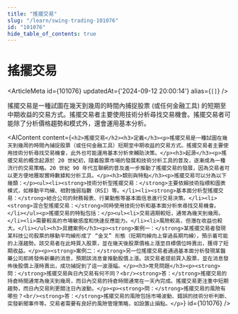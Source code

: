 ```yaml
---
title: "搖擺交易"
slug: "/learn/swing-trading-101076"
id: "101076"
hide_table_of_contents: true
---
```



# 搖擺交易

<ArticleMeta id={101076} updatedAt={'2024-09-12 20:00:14'} alias={`[]`} />
<div className='border-solid border-b border-t-0 my-4 border-[var(--ifm-color-gray-300)]' />

搖擺交易是一種試圖在幾天到幾周的時間內捕捉股票 (或任何金融工具) 的短期至中期收益的交易方式。搖擺交易者主要使用技術分析尋找交易機會。搖擺交易者可能除了分析價格趨勢和模式外，還會運用基本分析。

<AIContent content={`<h2>搖擺交易</h2><h3>定義</h3><p>搖擺交易是一種試圖在幾天到幾周的時間內捕捉股票（或任何金融工具）短期至中期收益的交易方式。搖擺交易者主要使用技術分析尋找交易機會，此外也可能運用基本分析來輔助決策。</p><h3>起源</h3><p>搖擺交易的概念起源於 20 世紀初，隨着股票市場的發展和技術分析工具的普及，逐漸成為一種流行的交易策略。20 世紀 90 年代互聯網的普及進一步推動了搖擺交易的發展，因為交易者可以更方便地獲取實時數據和分析工具。</p><h3>類別與特點</h3><p>搖擺交易可以分為以下幾類：</p><ul><li><strong>技術分析型搖擺交易：</strong>主要依賴技術指標和圖表模式，如移動平均線、相對強弱指數（RSI）等。</li><li><strong>基本面分析型搖擺交易：</strong>結合公司的財務報表、行業動態等基本面信息進行交易決策。</li><li><strong>混合型搖擺交易：</strong>同時使用技術分析和基本面分析來尋找交易機會。</li></ul><p>搖擺交易的特點包括：</p><ul><li>交易週期較短，通常為幾天到幾周。</li><li>需要較高的市場敏感度和快速反應能力。</li><li>風險較高，但潛在收益也較大。</li></ul><h3>具體案例</h3><p><strong>案例一：</strong>某搖擺交易者發現某科技公司股票的移動平均線形成了 “金叉” 形態（短期均線向上穿過長期均線），預示着可能的上漲趨勢。該交易者在此時買入股票，並在幾天後股票價格上漲至目標價位時賣出，獲得了短期收益。</p><p><strong>案例二：</strong>另一位搖擺交易者通過基本面分析發現某醫藥公司即將發佈新藥的消息，預期該消息會推動股價上漲。該交易者提前買入股票，並在消息發佈後股價上漲時賣出，成功捕捉到了這一波漲幅。</p><h3>常見問題</h3><p><strong>問：</strong>搖擺交易與日內交易有何不同？<br/><strong>答：</strong>搖擺交易的持倉時間通常為幾天到幾周，而日內交易的持倉時間通常在一天內完成。搖擺交易更注重中短期趨勢，而日內交易則更關注日內波動。</p><p><strong>問：</strong>搖擺交易的風險有哪些？<br/><strong>答：</strong>搖擺交易的風險包括市場波動、錯誤的技術分析判斷、突發新聞事件等。交易者需要有良好的風險管理策略，如設置止損點。</p>`} id={101076} />
